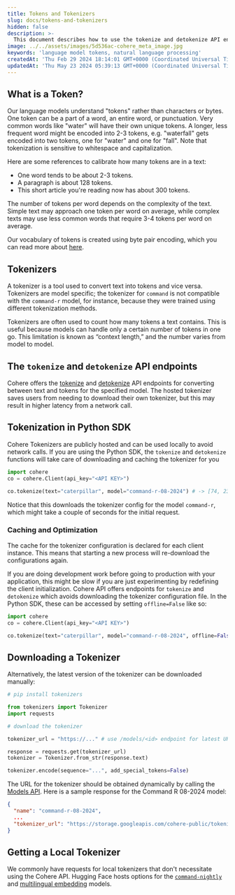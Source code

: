 ```yaml
---
title: Tokens and Tokenizers
slug: docs/tokens-and-tokenizers
hidden: false
description: >-
  This document describes how to use the tokenize and detokenize API endpoints.
image: ../../assets/images/5d536ac-cohere_meta_image.jpg
keywords: 'language model tokens, natural language processing'
createdAt: 'Thu Feb 29 2024 18:14:01 GMT+0000 (Coordinated Universal Time)'
updatedAt: 'Thu May 23 2024 05:39:13 GMT+0000 (Coordinated Universal Time)'
---
```

## What is a Token?

Our language models understand "tokens" rather than characters or bytes. One token can be a part of a word, an entire word, or punctuation. Very common words like "water" will have their own unique tokens. A longer, less frequent word might be encoded into 2-3 tokens, e.g. "waterfall" gets encoded into two tokens, one for "water" and one for "fall". Note that tokenization is sensitive to whitespace and capitalization.

Here are some references to calibrate how many tokens are in a text:

- One word tends to be about 2-3 tokens.
- A paragraph is about 128 tokens.
- This short article you're reading now has about 300 tokens.

The number of tokens per word depends on the complexity of the text. Simple text may approach one token per word on average, while complex texts may use less common words that require 3-4 tokens per word on average.

Our vocabulary of tokens is created using byte pair encoding, which you can read more about [here](https://en.wikipedia.org/wiki/Byte_pair_encoding).

## Tokenizers

A tokenizer is a tool used to convert text into tokens and vice versa. Tokenizers are model specific; the tokenizer for `command` is not compatible with the `command-r` model, for instance, because they were trained using different tokenization methods.

Tokenizers are often used to count how many tokens a text contains. This is useful because models can handle only a certain number of tokens in one go. This limitation is known as “context length,” and the number varies from model to model.

## The `tokenize` and `detokenize` API endpoints

Cohere offers the [tokenize](/reference/tokenize) and [detokenize](/reference/detokenize) API endpoints for converting between text and tokens for the specified model. The hosted tokenizer saves users from needing to download their own tokenizer, but this may result in higher latency from a network call.

## Tokenization in Python SDK

Cohere Tokenizers are publicly hosted and can be used locally to avoid network calls. If you are using the Python SDK, the `tokenize` and `detokenize` functions will take care of downloading and caching the tokenizer for you

```python PYTHON
import cohere  
co = cohere.Client(api_key="<API KEY>")

co.tokenize(text="caterpillar", model="command-r-08-2024") # -> [74, 2340,107771]
```

Notice that this downloads the tokenizer config for the model `command-r`, which might take a couple of seconds for the initial request.

### Caching and Optimization

The cache for the tokenizer configuration is declared for each client instance. This means that starting a new process will re-download the configurations again.

If you are doing development work before going to production with your application, this might be slow if you are just experimenting by redefining the client initialization. Cohere API offers endpoints for `tokenize` and `detokenize` which avoids downloading the tokenizer configuration file. In the Python SDK, these can be accessed by setting `offline=False` like so:

```python PYTHON
import cohere  
co = cohere.Client(api_key="<API KEY>")

co.tokenize(text="caterpillar", model="command-r-08-2024", offline=False) # -> [74, 2340,107771], no tokenizer config was downloaded
```

## Downloading a Tokenizer

Alternatively, the latest version of the tokenizer can be downloaded manually:

```python PYTHON
# pip install tokenizers

from tokenizers import Tokenizer  
import requests

# download the tokenizer

tokenizer_url = "https://..." # use /models/<id> endpoint for latest URL

response = requests.get(tokenizer_url)  
tokenizer = Tokenizer.from_str(response.text)

tokenizer.encode(sequence="...", add_special_tokens=False)
```

The URL for the tokenizer should be obtained dynamically by calling the [Models API](/reference/get-model). Here is a sample response for the Command R 08-2024 model:

```json JSON
{  
  "name": "command-r-08-2024",  
  ...
  "tokenizer_url": "https://storage.googleapis.com/cohere-public/tokenizers/command-r-08-2024.json"  
}
```

## Getting a Local Tokenizer

We commonly have requests for local tokenizers that don't necessitate using the Cohere API. Hugging Face hosts options for the [`command-nightly`](https://huggingface.co/Cohere/Command-nightly) and [multilingual embedding](https://huggingface.co/Cohere/multilingual-22-12) models.

